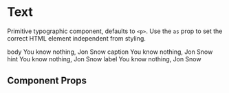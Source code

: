 
<Meta title="Components/Text" component={Text} />

# Text

Primitive typographic component, defaults to `<p>`. Use the `as` prop to set the correct HTML element independent from styling.

<Preview withToolbar>
  <Story name="text">
    <Box>
      <Flex alignItems="baseline" mb="md">
        <Text variant="hint" width="lg">
          body
        </Text>
        <Text variant="body">You know nothing, Jon Snow</Text>
      </Flex>
      <Flex alignItems="baseline" mb="md">
        <Text variant="hint" width="lg">
          caption
        </Text>
        <Text variant="caption">You know nothing, Jon Snow</Text>
      </Flex>
      <Flex alignItems="baseline" mb="md">
        <Text variant="hint" width="lg">
          hint
        </Text>
        <Text variant="hint">You know nothing, Jon Snow</Text>
      </Flex>
      <Flex alignItems="baseline" mb="md">
        <Text variant="hint" width="lg">
          label
        </Text>
        <Text variant="label">You know nothing, Jon Snow</Text>
      </Flex>
    </Box>
  </Story>
</Preview>

## Component Props

<Props of={Text} />
